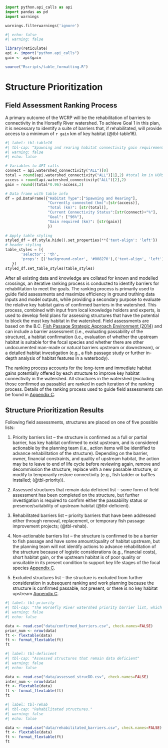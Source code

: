 ```python
import python.api_calls as api
import pandas as pd
import warnings

warnings.filterwarnings('ignore')
```
```r
#| echo: false
#| warning: false

library(reticulate)
api <- import("python.api_calls")
gain <- api$gain

source("Rscripts/table_formatting.R")

```

# Structure Prioritization {-}


## Field Assessment Ranking Process {-}

A primary outcome of the WCRP will be the rehabilitation of barriers to connectivity in the Horsefly River watershed. To achieve Goal 1 in this plan, it is necessary to identify a suite of barriers that, if rehabilitated, will provide access to a minimum of `r gain` km of key habitat (@tbl-table16).


```python
#| label: tbl-table16
#| tbl-cap: "Spawning and rearing habitat connectivity gain requirements to meet WCRP goals in the Horsefly River watershed. The measures of currently connected and total habitat values are derived from the Intrinsic Potential habitat model described in Appendix B."
#| warning: false
#| echo: false

# Variables to API calls
connect = api.watershed_connectivity("ALL")[0]
total = round(api.watershed_connectivity("ALL")[1],2) #total km in HORS
access = round(api.watershed_connectivity("ALL")[2],2)
gain = round((total*0.96)-access,2)

# Data frame with table info
df = pd.DataFrame({"Habitat Type":["Spawning and Rearing"],
                   "Currently connected (km)":[str(access)],
                   "Total (km)": [str(total)],
                   "Current Connectivity Status":[str(connect)+"%"],
                   "Goal": ["96%"],
                   "Gain required (km)": [str(gain)]
                   })
                   
# Apply table styling
styled_df = df.style.hide().set_properties(**{'text-align': 'left'})
# header styling
table_styles = [{
       'selector': 'th',
       'props': [('background-color', '#008270'),('text-align', 'left')]
   }]
styled_df.set_table_styles(table_styles)

```

After all existing data and knowledge are collated for known and modelled crossings, an iterative ranking process is conducted to identify barriers for rehabilitation to meet the goals. The ranking process is primarily used to guide field assessments and maximize efficiency in ground truthing data inputs and model outputs, while providing a secondary purpose to evaluate the relative key habitat gains of confirmed barriers in the watershed. This process, combined with input from local knowledge holders and experts, is used to develop field plans for assessing structures that have the potential to block the most key habitat in the watershed.
Field assessments are based on the B.C. [Fish Passage Strategic Approach Environment (2014)](https://www2.gov.bc.ca/assets/gov/environment/plants-animals-and-ecosystems/fish-fish-habitat/fish-passage/strategic20approach20july202014.pdf) and can include a barrier assessment (i.e., evaluating passability of the structure), a habitat confirmation (i.e., evaluation of whether the upstream habitat is suitable for the focal species and whether there are other undocumented man-made or natural barriers upstream or downstream), or a detailed habitat investigation (e.g., a fish passage study or further in-depth analysis of habitat features in a waterbody).

The ranking process accounts for the long-term and immediate  habitat gains potentially offered by each structure to improve key habitat connectivity in the watershed. All structures in the watershed (excluding those confirmed as passable) are ranked in each iteration of the ranking process. Details of the ranking process used to guide field assessments can be found in [Appendix C](data-methods.qmd).

## Structure Prioritization Results {-}

Following field assessments, structures are placed on one of five possible lists: 

1.	Priority barriers list – the structure is confirmed as a full or partial barrier, has key habitat confirmed to exist upstream, and is considered actionable by the planning team (i.e., action items will be identified to advance rehabilitation of the structure). Depending on the barrier, owner, financial constraints, and quality of upstream habitat, the action may be to leave to end of life cycle before reviewing again, remove and decommission the structure, replace with a new passable structure, or modify to temporarily restore connectivity (e.g., fish ladder or baffles installed; (@tbl-priority)).

2.	Assessed structures that remain data deficient list – some form of field assessment has been completed on the structure, but further investigation is required to confirm either the passability status or presence/suitability of upstream habitat (@tbl-deficient).

3.	Rehabilitated barriers list – priority barriers that have been addressed either through removal, replacement, or temporary fish passage improvement projects; (@tbl-rehab).

4.	Non-actionable barriers list – the structure is confirmed to be a barrier to fish passage and have some amount/quality of habitat upstream, but the planning team will not identify actions to advance rehabilitation of the structure because of logistic considerations (e.g., financial costs), short habitat gain, or the upstream habitat is of poor quality or unsuitable in its present condition to support key life stages of the focal species [Appendix C](data-methods.qmd).

5.	Excluded structures list – the structure is excluded from further consideration in subsequent ranking and work planning because the structure is confirmed passable, not present, or there is no key habitat upstream [Appendix C](data-methods.qmd).


```r
#| label: tbl-priority
#| tbl-cap: "The Horsefly River watershed priority barrier list, which includes barriers that have undergone field assessment, been reviewed by the planning team, and selected to pursue for proactive rehabilitation."
#| warning: false
#| echo: false

data <- read.csv("data/confirmed_barriers.csv", check.names=FALSE)
prior_num <- nrow(data)
ft <- flextable(data)
ft <- format_flextable(ft)
ft
```

```r
#| label: tbl-deficient
#| tbl-cap: "Assessed structures that remain data deficient"
#| warning: false
#| echo: false

data <- read.csv("data/assessed_strucDD.csv", check.names=FALSE)
inter_num <- nrow(data)
ft <- flextable(data)
ft <- format_flextable(ft)
ft
```

```r
#| label: tbl-rehab
#| tbl-cap: "Rehabilitated structures."
#| warning: false
#| echo: false

data <- read.csv("data/rehabilitated_barriers.csv", check.names=FALSE)
ft <- flextable(data)
ft <- format_flextable(ft)
ft
```